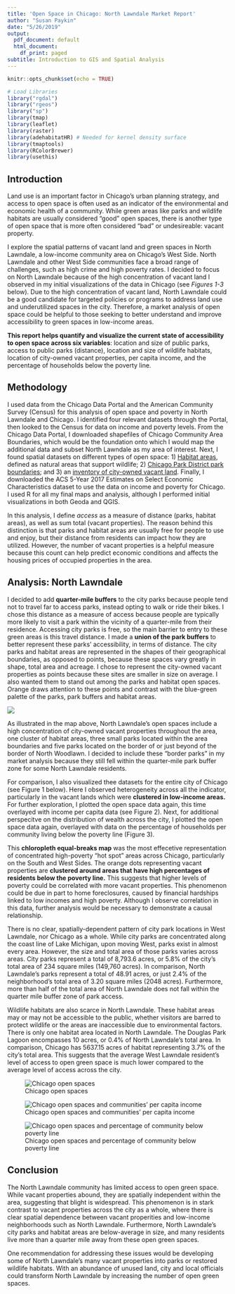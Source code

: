 ```yaml
---
title: 'Open Space in Chicago: North Lawndale Market Report'
author: "Susan Paykin"
date: "5/26/2019"
output:
  pdf_document: default
  html_document:
    df_print: paged
subtitle: Introduction to GIS and Spatial Analysis
---
```


```r

knitr::opts_chunk$set(echo = TRUE)

# Load Libraries
library("rgdal")
library("rgeos")
library("sp")
library(tmap)
library(leaflet)
library(raster)
library(adehabitatHR) # Needed for kernel density surface
library(tmaptools)
library(RColorBrewer)
library(usethis)

```

## Introduction
Land use is an important factor in Chicago's urban planning strategy, and access to open space is often used as an indicator of the environmental and economic health of a community. While green areas like parks and wildlife habitats are usually considered "good" open spaces, there is another type of open space that is more often considered "bad" or undesireable: vacant property. 

I explore the spatial patterns of vacant land and green spaces in North Lawndale, a low-income community area on Chicago's West Side. North Lawndale and other West Side communities face a broad range of challenges, such as high crime and high poverty rates. I decided to focus on North Lawndale because of the high concentration of vacant land I observed in my initial visualizations of the data in Chicago (see *Figures 1-3* below). Due to the high concentration of vacant land, North Lawndale could be a good candidate for targeted policies or programs to address land use and underutilized spaces in the city. Therefore, a market analysis of open space could be helpful to those seeking to better understand and improve accessibility to green spaces in low-income areas. 

**This report helps quantify and visualize the current state of accessibility to open space across six variables**: location and size of public parks, access to public parks (distance), location and size of wildlife habitats, location of city-owned vacant properties, per capita income, and the percentage of households below the poverty line. 

## Methodology
I used data from the Chicago Data Portal and the American Community Survey (Census) for this analysis of open space and poverty in North Lawndale and Chicago. I identified four relevant datasets through the Portal, then looked to the Census for data on income and poverty levels. From the Chicago Data Portal, I downloaded shapefiles of Chicago Community Area Boundaries, which would be the foundation onto which I would map the additional data and subset North Lawndale as my area of interest. Next, I found spatial datasets on different types of open space: 1) [Habitat areas](https://data.cityofchicago.org/Environment-Sustainable-Development/Open-Spaces-Habitats/7ah2-brjg), defined as natural areas that support wildlife; 2) [Chicago Park District park boundaries](https://data.cityofchicago.org/Parks-Recreation/Parks-Chicago-Park-District-Park-Boundaries-curren/ej32-qgdr); and 3) an [inventory of city-owned vacant land](https://data.cityofchicago.org/browse?q=City-Owned%20Land%20Inventory&sortBy=relevance). Finally, I downloaded the ACS 5-Year 2017 Estimates on Select Economic Characteristics dataset to use the data on income and poverty for Chicago.  I used R for all my final maps and analysis, although I performed initial visualizations in both Geoda and QGIS. 

In this analysis, I define *access* as a measure of distance (parks, habitat areas), as well as sum total (vacant properties). The reason behind this distinction is that parks and habitat areas are usually free for people to use and enjoy, but their distance from residents can impact how they are utilized. However, the number of vacant properties is a helpful measure because this count can help predict economic conditions and affects the housing prices of occupied properties in the area. 

## Analysis: North Lawndale

I decided to add **quarter-mile buffers** to the city parks because people tend not to travel far to access parks, instead opting to walk or ride their bikes. I chose this distance as a measure of access because people are typically more likely to visit a park within the vicinity of a quarter-mile from their residence. Accessing city parks is free, so the main barrier to entry to these green areas is this travel distance. I made a **union of the park buffers** to better represent these parks' accessibility, in terms of distance. The city parks and habitat areas are represented in the shapes of their geographical boundaries, as opposed to points, because these spaces vary greatly in shape, total area and acreage. I chose to represent the city-owned vacant properties as points because these sites are smaller in size on average. I also wanted them to stand out among the parks and habitat open spaces. Orange draws attention to these points and contrast with the blue-green palette of the parks, park buffers and habitat areas.

![](Rplot05.png)

As illustrated in the map above, North Lawndale's open spaces include a high concentration of city-owned vacant properties throughout the area, one cluster of habitat areas, three small parks located within the area boundaries and five parks located on the border of or just beyond of the border of North Woodlawn. I decided to include these "border parks" in my market analysis because they still fell within the quarter-mile park buffer zone for some North Lawndale residents. 

For comparison, I also visualized thee datasets for the entire city of Chicago (see Figure 1 below). Here I observed heterogeneity across all the indicator, particularly in the vacant lands which were **clustered in low-income areas.** For further exploration, I plotted the open space data again, this time overlayed with income per capita data (see Figure 2). Next, for additional perspecitve on the distribution of wealth across the city, I plotted the open space data again, overlayed with data on the percentage of households per community living below the poverty line (Figure 3).

This **chloropleth equal-breaks map** was the most effecetive representation of concentrated high-poverty "hot spot" areas across Chicago, particularly on the South and West Sides. The orange dots representing vacant properties are **clustered around areas that have high percentages of residents below the poverty line.** This suggests that higher levels of poverty could be correlated with more vacant properties. This phenomenon could be due in part to home foreclosures, caused by financial hardships linked to low incomes and high poverty. Although I  observe correlation in this data, further analysis would be necessary to demonstrate a causal relationship.

There is no clear, spatially-dependent pattern of city park locations in West Lawndale, nor Chicago as a whole. While city parks are concentrated along the coast line of Lake Michigan, upon moving West, parks exist in almost every area. However, the size and total area of those parks varies across areas. City parks represent a total of 8,793.6 acres, or 5.8% of the city's total area of 234 square miles (149,760 acres). In comparison, North Lawndale's parks represent a total of 48.91 acres, or just 2.4% of the neighborhood's total area of 3.20 square miles (2048 acres). Furthermore, more than half of the total area of North Lawndale does not fall within the quarter mile buffer zone of park access.

Wildlife habitats are also scarce in North Lawndale. These habitat areas may or may not be accessible to the public, whether visitors are barred to protect wildlife or the areas are inaccessible due to environmental factors. There is only one habitat area located in North Lawndale. The Douglas Park Lagoon encompasses 10 acres, or 0.4% of North Lawndale's total area. In comparison, Chicago has 5637.15 acres of habitat representing 3.7% of the city's total area. This suggests that the average West Lawndale resident's level of access to open green space is much lower compared to the average level of access across the city.

![Chicago open spaces](Rplot09.png)

![Chicago open spaces and communities' per capita income](Rplot07.png)

![Chicago open spaces and percentage of community below poverty line](Rplot08.png)

## Conclusion 
The North Lawndale community has limited access to open green space. While vacant properties abound, they are spatially independent within the area, suggesting that blight is widespread. This phenomenon is in stark contrast to vacant properties across the city as a whole, where there is clear spatial dependence between vacant properities and low-income neighborhoods such as North Lawndale. Furthermore, North Lawndale's city parks and habitat areas are below-average in size, and many residents live more than a quarter mile away from these open green spaces. 

One recommendation for addressing these issues would be developing some of North Lawndale's many vacant properties into parks or restored wildlife habitats. With an abundance of unused land, city and local officials could transform North Lawndale by increasing the number of open green spaces. 
